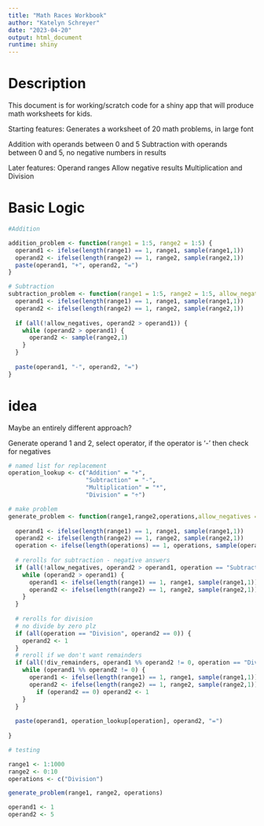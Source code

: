 ```yaml
---
title: "Math Races Workbook"
author: "Katelyn Schreyer"
date: "2023-04-20"
output: html_document
runtime: shiny
---
```


# Description

This document is for working/scratch code for a shiny app that will produce math worksheets for kids.

Starting features: Generates a worksheet of 20 math problems, in large font

Addition with operands between 0 and 5
Subtraction with operands between 0 and 5, no negative numbers in results

Later features:
Operand ranges
Allow negative results
Multiplication and Division

# Basic Logic

```r

#Addition

addition_problem <- function(range1 = 1:5, range2 = 1:5) {
  operand1 <- ifelse(length(range1) == 1, range1, sample(range1,1))
  operand2 <- ifelse(length(range2) == 1, range2, sample(range2,1))
  paste(operand1, "+", operand2, "=")
}

# Subtraction
subtraction_problem <- function(range1 = 1:5, range2 = 1:5, allow_negatives = F) {
  operand1 <- ifelse(length(range1) == 1, range1, sample(range1,1))
  operand2 <- ifelse(length(range2) == 1, range2, sample(range2,1))
  
  if (all(!allow_negatives, operand2 > operand1)) {
    while (operand2 > operand1) {
      operand2 <- sample(range2,1)
    }
  }
  
  paste(operand1, "-", operand2, "=")
}


```



# idea

Maybe an entirely different approach?

Generate operand 1 and 2, select operator, if the operator is '-' then check for negatives

```r
# named list for replacement
operation_lookup <- c("Addition" = "+",
                      "Subtraction" = "-",
                      "Multiplication" = "*", 
                      "Division" = "÷")

# make problem
generate_problem <- function(range1,range2,operations,allow_negatives = F, div_remainders = F) {
  
  operand1 <- ifelse(length(range1) == 1, range1, sample(range1,1))
  operand2 <- ifelse(length(range2) == 1, range2, sample(range2,1))
  operation <- ifelse(length(operations) == 1, operations, sample(operations,1))
  
  # rerolls for subtraction - negative answers
  if (all(!allow_negatives, operand2 > operand1, operation == "Subtraction")) {
    while (operand2 > operand1) {
      operand1 <- ifelse(length(range1) == 1, range1, sample(range1,1))
      operand2 <- ifelse(length(range2) == 1, range2, sample(range2,1))
    }
  }
  
  # rerolls for division
  # no divide by zero plz
  if (all(operation == "Division", operand2 == 0)) {
    operand2 <- 1
  }
  # reroll if we don't want remainders
  if (all(!div_remainders, operand1 %% operand2 != 0, operation == "Division")) {
    while (operand1 %% operand2 != 0) {
      operand1 <- ifelse(length(range1) == 1, range1, sample(range1,1))
      operand2 <- ifelse(length(range2) == 1, range2, sample(range2,1))
        if (operand2 == 0) operand2 <- 1
    }
  }
  
  paste(operand1, operation_lookup[operation], operand2, "=")
  
}

```

```r
# testing

range1 <- 1:1000
range2 <- 0:10
operations <- c("Division")

generate_problem(range1, range2, operations)

operand1 <- 1
operand2 <- 5


```

